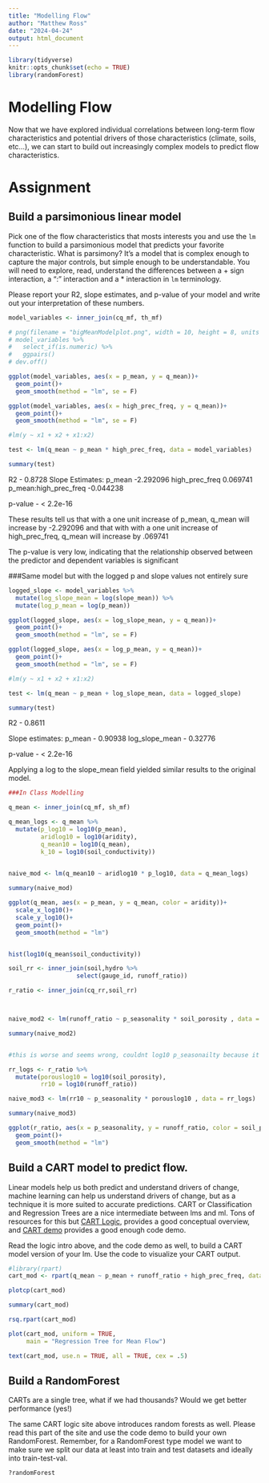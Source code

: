 ```yaml
---
title: "Modelling Flow"
author: "Matthew Ross"
date: "2024-04-24"
output: html_document
---
```


```r

library(tidyverse)
knitr::opts_chunk$set(echo = TRUE)
library(randomForest)
```

# Modelling Flow

Now that we have explored individual correlations between long-term flow 
characteristics and potential drivers of those characteristics (climate,
soils, etc...), we can start to build out increasingly complex models
to predict flow characteristics. 

# Assignment


## Build a parsimonious linear model

Pick one of the flow characteristics that mosts interests you and use the `lm`
function to build a parsimonious model that predicts your favorite characteristic. What is parsimony? It's a model that is complex enough to
capture the major controls, but simple enough to be understandable. You
will need to explore, read, understand the differences between a + sign interaction, a ":" interaction and a * interaction in `lm` terminology. 

Please report your R2, slope estimates, and p-value of your model and 
write out your interpretation of these numbers. 

```r
model_variables <- inner_join(cq_mf, th_mf)
```

```r
# png(filename = "bigMeanModelplot.png", width = 10, height = 8, units = "in", res = 300)
# model_variables %>% 
#   select_if(is.numeric) %>% 
#   ggpairs()
# dev.off()
```

```r
ggplot(model_variables, aes(x = p_mean, y = q_mean))+
  geom_point()+
  geom_smooth(method = "lm", se = F)

ggplot(model_variables, aes(x = high_prec_freq, y = q_mean))+
  geom_point()+
  geom_smooth(method = "lm", se = F)

#lm(y ~ x1 + x2 + x1:x2)

test <- lm(q_mean ~ p_mean * high_prec_freq, data = model_variables)

summary(test)

```

R2 - 0.8728
Slope Estimates:
p_mean                             -2.292096
high_prec_freq                      0.069741
p_mean:high_prec_freq              -0.044238

p-value - < 2.2e-16

These results tell us that with a one unit increase of p_mean, q_mean will increase by -2.292096
and that with with a one unit increase of high_prec_freq, q_mean will increase by .069741

The p-value is very low, indicating that the relationship observed between the predictor and dependent variables is significant


###Same model but with the logged p and slope values not entirely sure  
```r
logged_slope <- model_variables %>% 
  mutate(log_slope_mean = log(slope_mean)) %>% 
  mutate(log_p_mean = log(p_mean))

ggplot(logged_slope, aes(x = log_slope_mean, y = q_mean))+
  geom_point()+
  geom_smooth(method = "lm", se = F)

ggplot(logged_slope, aes(x = log_p_mean, y = q_mean))+
  geom_point()+
  geom_smooth(method = "lm", se = F)

#lm(y ~ x1 + x2 + x1:x2)

test <- lm(q_mean ~ p_mean + log_slope_mean, data = logged_slope)

summary(test)
```


R2 - 0.8611

Slope estimates:
  p_mean - 0.90938
  log_slope_mean - 0.32776

p-value - < 2.2e-16

Applying a log to the slope_mean field yielded similar results to the original model.


```r
###In Class Modelling

q_mean <- inner_join(cq_mf, sh_mf)

q_mean_logs <- q_mean %>% 
  mutate(p_log10 = log10(p_mean),
         aridlog10 = log10(aridity),
         q_mean10 = log10(q_mean),
         k_10 = log10(soil_conductivity))


naive_mod <- lm(q_mean10 ~ aridlog10 * p_log10, data = q_mean_logs)
  
summary(naive_mod)

ggplot(q_mean, aes(x = p_mean, y = q_mean, color = aridity))+
  scale_x_log10()+
  scale_y_log10()+
  geom_point()+
  geom_smooth(method = "lm")


hist(log10(q_mean$soil_conductivity))
```


```r
soil_rr <- inner_join(soil,hydro %>% 
                   select(gauge_id, runoff_ratio))

r_ratio <- inner_join(cq_rr,soil_rr)



naive_mod2 <- lm(runoff_ratio ~ p_seasonality * soil_porosity , data = r_ratio)

summary(naive_mod2)


#this is worse and seems wrong, couldnt log10 p_seasonailty because it has negative values

rr_logs <- r_ratio %>%
  mutate(porouslog10 = log10(soil_porosity),
         rr10 = log10(runoff_ratio))

naive_mod3 <- lm(rr10 ~ p_seasonality * porouslog10 , data = rr_logs)

summary(naive_mod3)

```


```r
ggplot(r_ratio, aes(x = p_seasonality, y = runoff_ratio, color = soil_porosity))+
  geom_point()+
  geom_smooth(method = "lm")


```



## Build a CART model to predict flow. 

Linear models help us both predict and understand drivers of change, machine learning can help us understand drivers of change, but as a technique it is 
more suited to accurate predictions. CART or Classification and Regression Trees
are a nice intermediate between lms and ml. Tons of resources for this but
[CART Logic](https://koalaverse.github.io/machine-learning-in-R/decision-trees.html#cart-software-in-r), provides a good conceptual overview, and [CART demo](https://www.statmethods.net/advstats/cart.html) provides a good enough code demo. 

Read the logic intro above, and the code demo as well, to build a CART model 
version of your lm. Use the code to visualize your CART output. 

```r
#library(rpart)
cart_mod <- rpart(q_mean ~ p_mean + runoff_ratio + high_prec_freq, data = cq, method = "anova")

plotcp(cart_mod)

summary(cart_mod)

rsq.rpart(cart_mod)

plot(cart_mod, uniform = TRUE,
     main = "Regression Tree for Mean Flow")

text(cart_mod, use.n = TRUE, all = TRUE, cex = .5)

```


## Build a RandomForest

CARTs are a single tree, what if we had thousands? Would we get better performance (yes!)

The same CART logic site above introduces random forests as well. Please 
read this part of the site and use the code demo to build your own RandomForest.
Remember, for a RandomForest type model we want to make sure we split our data
at least into train and test datasets and ideally into train-test-val. 




```r

?randomForest




```

